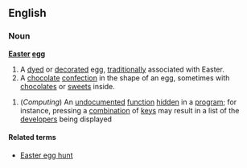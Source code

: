 ==English==
===Noun===
{{wikipedia}}
'''[[Easter]] [[egg]]'''
#A [[dye]]d or [[decorate]]d egg, [[traditionally]] associated with Easter.
#A [[chocolate]] [[confection]] in the shape of an egg, sometimes with [[chocolate]]s or [[sweets]] inside.
{{wikipediapar|Easter egg (virtual)}}
#(''Computing'') An [[undocumented]] [[function]] [[hidden]] in a [[program]]; for instance, pressing a [[combination]] of [[key]]s may result in a list of the [[developer]]s being displayed

====Related terms====
*[[Easter egg hunt]]